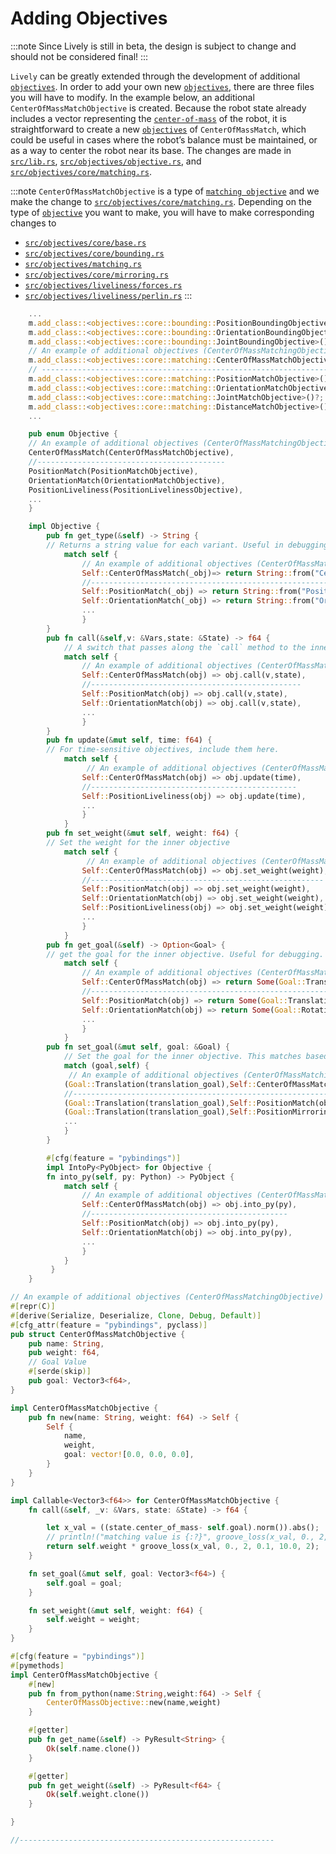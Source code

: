 # Adding Objectives


:::note
Since Lively is still in beta, the design is subject to change and should not be considered final!
:::


`Lively` can be greatly extended through the development of additional [`objectives`](../API/Objectives). In order to add your own new [`objectives`](../API/Objectives), there are three files you will have to modify. 
In the example below, an additional `CenterOfMassMatchObjective` is created. Because the robot state already includes a vector representing the [`center-of-mass`](../API/state)
of the robot, it is straightforward to create a new [`objectives`](../API/Objectives) of `CenterOfMassMatch`,
which could be useful in cases where the robot’s balance must
be maintained, or as a way to center the robot near its base. The changes are made in [`src/lib.rs`](https://github.com/Wisc-HCI/lively/blob/master/src/lib.rs), 
[`src/objectives/objective.rs`](https://github.com/Wisc-HCI/lively/blob/master/src/objectives/objective.rs), and [`src/objectives/core/matching.rs`](https://github.com/Wisc-HCI/lively/blob/master/src/objectives/core/matching.rs). 


:::note
`CenterOfMassMatchObjective` is a type of [`matching objective`](../API/Objectives/matching.mdx) and we make the change to [`src/objectives/core/matching.rs`](https://github.com/Wisc-HCI/lively/blob/master/src/objectives/core/matching.rs). Depending on the type of [`objective`](../API/Objectives) you want to make, you will have to make corresponding changes to 
- [`src/objectives/core/base.rs`](https://github.com/Wisc-HCI/lively/blob/master/src/objectives/core/base.rs)
- [`src/objectives/core/bounding.rs`](https://github.com/Wisc-HCI/lively/blob/master/src/objectives/core/bounding.rs)
- [`src/objectives/matching.rs`](https://github.com/Wisc-HCI/lively/blob/master/src/objectives/core/matching.rs)
- [`src/objectives/core/mirroring.rs`](https://github.com/Wisc-HCI/lively/blob/master/src/objectives/core/mirroring.rs)
- [`src/objectives/liveliness/forces.rs`](https://github.com/Wisc-HCI/lively/blob/master/src/objectives/liveliness/forces.rs)
- [`src/objectives/liveliness/perlin.rs`](https://github.com/Wisc-HCI/lively/blob/master/src/objectives/liveliness/perlin.rs)
:::


<Tabs>
  <TabItem value="lib.rs" label="src/lib.rs">

```rust
    ...
    m.add_class::<objectives::core::bounding::PositionBoundingObjective>()?;
    m.add_class::<objectives::core::bounding::OrientationBoundingObjective>()?;
    m.add_class::<objectives::core::bounding::JointBoundingObjective>()?;
    // An example of additional objectives (CenterOfMassMatchingObjective)
    m.add_class::<objectives::core::matching::CenterOfMassMatchObjective>()?;
    // ------------------------------------------------------------------
    m.add_class::<objectives::core::matching::PositionMatchObjective>()?;
    m.add_class::<objectives::core::matching::OrientationMatchObjective>()?;
    m.add_class::<objectives::core::matching::JointMatchObjective>()?;
    m.add_class::<objectives::core::matching::DistanceMatchObjective>()?;
    ...
```

  </TabItem>

  <TabItem value="objective.rs" label="src/objectives/objective.rs">

```rust
    pub enum Objective {
    // An example of additional objectives (CenterOfMassMatchingObjective)
    CenterOfMassMatch(CenterOfMassMatchObjective),
    //------------------------------------------
    PositionMatch(PositionMatchObjective),
    OrientationMatch(OrientationMatchObjective),
    PositionLiveliness(PositionLivelinessObjective),
    ...
    }

    impl Objective {
        pub fn get_type(&self) -> String {
        // Returns a string value for each variant. Useful in debugging.
            match self {
                // An example of additional objectives (CenterOfMassMatchingObjective)
                Self::CenterOfMassMatch(_obj)=> return String::from("CenterOfMassObjective"),
                //-------------------------------------------------------------------------
                Self::PositionMatch(_obj) => return String::from("PositionMatchObjective"),
                Self::OrientationMatch(_obj) => return String::from("OrientationnMatchObjective"),
                ...
                }
        }
        pub fn call(&self,v: &Vars,state: &State) -> f64 {
            // A switch that passes along the `call` method to the inner objective.
            match self {
                // An example of additional objectives (CenterOfMassMatchingObjective)
                Self::CenterOfMassMatch(obj) => obj.call(v,state),
                //-----------------------------------------------
                Self::PositionMatch(obj) => obj.call(v,state),
                Self::OrientationMatch(obj) => obj.call(v,state),
                ...
                }
        }
        pub fn update(&mut self, time: f64) {
        // For time-sensitive objectives, include them here.
            match self {
                 // An example of additional objectives (CenterOfMassMatchingObjective)
                Self::CenterOfMassMatch(obj) => obj.update(time),
                //----------------------------------------------
                Self::PositionLiveliness(obj) => obj.update(time),
                ...
                }
            }
        pub fn set_weight(&mut self, weight: f64) {
        // Set the weight for the inner objective
            match self {
                 // An example of additional objectives (CenterOfMassMatchingObjective)
                Self::CenterOfMassMatch(obj) => obj.set_weight(weight),
                //----------------------------------------------------
                Self::PositionMatch(obj) => obj.set_weight(weight),
                Self::OrientationMatch(obj) => obj.set_weight(weight),
                Self::PositionLiveliness(obj) => obj.set_weight(weight),
                ...
                }
            }
        pub fn get_goal(&self) -> Option<Goal> {
        // get the goal for the inner objective. Useful for debugging.
            match self {
                // An example of additional objectives (CenterOfMassMatchingObjective)
                Self::CenterOfMassMatch(obj) => return Some(Goal::Translation(Translation3::from(obj.goal))),
                //------------------------------------------------------------------------------------------
                Self::PositionMatch(obj) => return Some(Goal::Translation(Translation3::from(obj.goal))),
                Self::OrientationMatch(obj) => return Some(Goal::Rotation(obj.goal)),
                ...
                }
            }
        pub fn set_goal(&mut self, goal: &Goal) {
            // Set the goal for the inner objective. This matches based on Objective and Goal variant.
            match (goal,self) {
             // An example of additional objectives (CenterOfMassMatchingObjective)
            (Goal::Translation(translation_goal),Self::CenterOfMassMatch(obj)) => obj.set_goal(translation_goal.vector),
            //---------------------------------------------------------------------------------------------------------
            (Goal::Translation(translation_goal),Self::PositionMatch(obj)) => obj.set_goal(translation_goal.vector),
            (Goal::Translation(translation_goal),Self::PositionMirroring(obj)) => obj.set_goal(translation_goal.vector),
            ...
            }
        }

        #[cfg(feature = "pybindings")]
        impl IntoPy<PyObject> for Objective {
        fn into_py(self, py: Python) -> PyObject {
            match self {
                // An example of additional objectives (CenterOfMassMatchingObjective)
                Self::CenterOfMassMatch(obj) => obj.into_py(py),
                //--------------------------------------------
			    Self::PositionMatch(obj) => obj.into_py(py),
			    Self::OrientationMatch(obj) => obj.into_py(py),
                ...
                }
            }
         }
    }


```

  </TabItem>

  <TabItem value="matching.rs" label="src/objectives/core/matching.rs">

```rust
// An example of additional objectives (CenterOfMassMatchingObjective)
#[repr(C)]
#[derive(Serialize, Deserialize, Clone, Debug, Default)]
#[cfg_attr(feature = "pybindings", pyclass)]
pub struct CenterOfMassMatchObjective {
    pub name: String,
    pub weight: f64,
    // Goal Value
    #[serde(skip)]
    pub goal: Vector3<f64>,
}

impl CenterOfMassMatchObjective {
    pub fn new(name: String, weight: f64) -> Self {
        Self {
            name,
            weight,
            goal: vector![0.0, 0.0, 0.0],
        }
    }
}

impl Callable<Vector3<f64>> for CenterOfMassMatchObjective {
    fn call(&self, _v: &Vars, state: &State) -> f64 {

        let x_val = ((state.center_of_mass- self.goal).norm()).abs();
        // println!("matching value is {:?}", groove_loss(x_val, 0., 2, 0.1, 10.0, 2));
        return self.weight * groove_loss(x_val, 0., 2, 0.1, 10.0, 2);
    }

    fn set_goal(&mut self, goal: Vector3<f64>) {
        self.goal = goal;
    }

    fn set_weight(&mut self, weight: f64) {
        self.weight = weight;
    }
}

#[cfg(feature = "pybindings")]
#[pymethods]
impl CenterOfMassMatchObjective {
    #[new]
    pub fn from_python(name:String,weight:f64) -> Self {
        CenterOfMassObjective::new(name,weight)
    }

    #[getter]
    pub fn get_name(&self) -> PyResult<String> {
        Ok(self.name.clone())
    }

    #[getter]
    pub fn get_weight(&self) -> PyResult<f64> {
        Ok(self.weight.clone())
    }

}

//---------------------------------------------------------
```

  </TabItem>

</Tabs>

